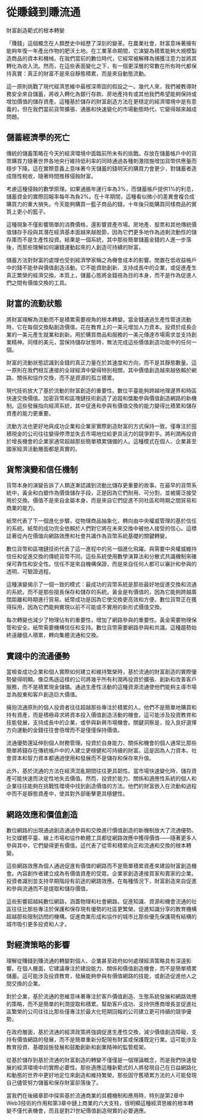 # 從賺錢到賺流通 {#sec-earning-circulation}

財富創造範式的根本轉變

「賺錢」這個概念在人類歷史中經歷了深刻的變革。在農業社會，財富意味著擁有能夠年復一年產出作物的肥沃土地。在工業革命期間，它演變為積累能夠大規模製造商品的資本和機械。在我們當前的數位時代，它經常被解釋為捕獲注意力並將其轉化為收入流。然而，在這些表面變化之下，有一個更深層的常數在所有時代都保持真實：真正的財富不是來自靜態積累，而是來自動態流動。

這一原則挑戰了現代經濟思維中最根深蒂固的假設之一。幾代人來，我們被教導財務安全來自儲蓄，將收入轉化為銀行存款、房地產持有或其他我們希望能夠保持或增加價值的儲存資產。這種基於儲存的財富創造方法在更穩定的經濟環境中是有意義的，但在我們當前貨幣擴張、通脹和快速變化的市場動態時代，它變得越來越成問題。

## 儲蓄經濟學的死亡

傳統的儲蓄策略在今天的經濟環境中面臨前所未有的挑戰。存放在儲蓄帳戶中的貨幣購買力隨著世界各地央行維持低利率的同時通過各種刺激措施增加貨幣供應量而穩步下降。這在實際意義上意味著今天儲蓄的錢明天的購買力會更少，對儲蓄者造成隱性稅收，隨著時間推移侵蝕財富。

考慮這種侵蝕的數學原理。如果通脹年運行率為3%，而儲蓄帳戶提供1%的利息，儲蓄資金的實際回報率每年為負2%。在十年期間，這種看似微小的差異會複合成購買力的重大損失。今天能夠購買一籃子商品的錢，十年後只能購買同樣商品的實質上更小的籃子。

這種現象不僅影響簡單的消費價格，還影響資產市場。房地產、股票和其他傳統價值儲存手段與其潛在經濟基本面越來越脫節，因為它們更多地作為過剩流動性的儲存庫而不是生產性投資。結果是一個系統，其中那些簡單儲蓄金錢的人進一步落後，而那些理解如何讓錢運動起來的人創造可持續的財富。

儲蓄方法對財富的處理也受到經濟學家稱之為機會成本的影響。閒置在低收益帳戶中的錢不能參與價值創造活動。它不能資助創新、支持成長中的企業，或促進產生真正繁榮的經濟交換。本質上，儲蓄心態將金錢視為目的本身，而不是作為促進人們之間有價值交換的工具。

## 財富的流動狀態

將財富理解為流動而不是積累需要視角的根本轉變。當金錢通過生產性管道流動時，它在每個交換點創造價值。花在教育上的一美元增加人力資本。投資於成長企業的一美元產生就業和創新。用於購買商品和服務的一美元傳達市場需求並支持創業精神。同樣的美元，當保持儲存狀態時，無法完成這些價值創造功能中的任何一個。

財富的流動狀態認識到金錢的真正力量在於其速度和方向，而不是其靜態數量。這一原則在我們相互連接的全球經濟中變得特別相關，其中價值創造越來越依賴於網路、關係和協作交換，而不是資源的孤立積累。

現代技術放大了基於流動的財富創造的重要性。數位平臺能夠跨越地理邊界和時區快速交換價值。加密貨幣和區塊鏈技術創造了追蹤和獎勵參與價值創造網路的新機制。這些發展指向經濟系統，其中促進和參與有價值交換的能力變得比積累和儲存資產的能力更重要。

流動方法也更好地與成功企業和企業家實際創造財富的方式保持一致。僅專注於囤積現金的公司往往變得停滯並失去市場地位給更具活力的競爭對手。將利潤再投資於增長機會的企業家通常超越那些簡單積累儲備的人。這種模式在個人、企業甚至國家經濟活動層面都是真實的。

## 貨幣演變和信任機制

貨幣本身的演變告訴了人類逐漸認識到流動比儲存更重要的故事。在最早的貨幣系統中，黃金和白銀作為價值儲存手段，正是因為它們耐用、可分割，並被廣泛接受用於交換。價值不是來自金屬本身，而是來自它們促進不同社區和時期之間貿易和商業的能力。

紙幣代表了下一個進化步驟，從物理商品抽象化，轉向由中央權威管理的基於信任的系統。紙幣的成功完全依賴於人們對它將在未來交換中被他人接受的信心。這標誌著從內在價值向網路效應和社會共識作為貨幣系統基礎的關鍵轉變。

數位貨幣和區塊鏈技術代表了這一進程中的另一個進化飛躍。與需要中央權威維持信任和促進交換的傳統貨幣不同，這些系統使用數學演算法和分散式共識機制來確保可靠性和安全性。信任不是來自機構保證，而是來自任何人都可以審計和參與的透明、可驗證過程。

這種演變揭示了一個一致的模式：最成功的貨幣系統是那些最好地促進交換和流通的系統，而不是那些擅長保存和儲存的系統。黃金是有價值的，因為它能夠跨越廣闊距離和時期進行貿易。紙幣成功是因為它使交換更高效和方便。數位貨幣正在獲得採用，因為它們能夠實現以前不可能或不實用的新形式價值交換。

每次轉變也減少了物理佔有的重要性，增加了網路參與的重要性。黃金需要物理保管和安全。紙幣需要機構信任和支持。數位貨幣需要網路參與和共識。這種趨勢始終遠離個人積累，轉向集體流通和交換。

## 實踐中的流通優勢

當檢查成功企業和個人實際如何建立和維持繁榮時，基於流通的財富創造的實際優勢變得明顯。像亞馬遜這樣的公司將幾乎所有利潤再投資於擴張、創新和改善客戶服務，而不是積累現金儲備。通過生產性活動的這種資源流通使他們能夠主導市場並為股東和客戶創造巨大價值。

擁抱流通原則的個人投資者往往超越那些專注於積累的人。他們不是簡單地購買和持有資產，而是積極尋求將資本投入價值創造活動的機會。這可能涉及投資教育和技能發展，支持成長中的企業，或參與新興市場機會。關鍵洞察是，投入良好選擇方向運動的金錢往往會倍增而不是僅僅保持價值。

流通優勢還延伸到個人財務管理。投資於自身能力、關係和機會的個人通常比那些簡單將錢存在傳統帳戶中的人建立更穩健和可持續的財富。這是因為人力資本、社會資本和智力資本都通過使用和發展而不是儲存和保存來升值。

此外，基於流通的方法在經濟混亂期間往往更具韌性。當市場快速變化時，儲存資產可能快速而決定性地失去價值。然而，投資於能力、關係和適應性系統的個人和企業往往能夠在挑戰性環境中找到創造價值的方法。他們的財富嵌入在流動和過程中而不是靜態資產中，使其對外部衝擊更具穩健性。

## 網路效應和價值創造

數位網路的出現通過創造通過參與和交換進行價值創造的新機制放大了流通優勢。社交媒體平臺、線上市場和協作軟體工具都從網路效應中獲得價值——隨著更多人參與其中，它們變得更有價值。這代表了從零和積累向正和流通和交換的根本轉變。

這些網路效應為個人通過促進有價值的網路而不是簡單積累資產來建設財富創造機會。內容創作者建立成為有價值資產的受眾。企業家創造連接買家和賣家的企業。投資者識別並支持早期階段有前途的網路效應。在每種情況下，財富創造來自促進和參與流通而不是提取和儲存價值。

這些影響超越純數位網路，涵蓋物理和社會網路。促進知識、資源和機會流通的社區往往比那些專注於保護和保存現有優勢的社區更繁榮。促進知識分享的教育機構超越那些限制訪問的機構。促進商業形成和協作的城市比那些優先保護現有結構的城市吸引更多投資和人才。

## 對經濟策略的影響

理解從賺錢到賺流通的轉變對個人、企業甚至政府如何處理經濟策略具有深遠影響。在個人層面，它建議專注於建設能力、關係和價值創造機會，而不是簡單積累儲蓄。這可能涉及投資教育，發展能夠參與有價值網路的技能，或創造促進他人之間交換的企業。

對於企業，基於流通的思維意味著專注於客戶價值創造、生態系統發展和網路效應的策略，而不是簡單的利潤提取和積累。幫助客戶成功、支持供應商增長並促進社區繁榮的公司往往比那些僅專注於最大化短期回報的公司建立更可持續的競爭優勢。

在政府層面，基於流通的經濟政策將強調促進生產性交換，減少價值創造障礙，支持有價值網路的發展，而不是簡單重新分配現有財富或保護既定行業。這可能涉及教育投資、基礎設施發展和鼓勵創新和創業精神的監管框架。

從基於儲存到基於流通的財富創造的轉變不僅僅是一個理論概念，而是我們快速發展的經濟環境中的實際必要性。那些適應這種新範式的人將發現自己在日益網路化和動態的世界中更好地定位來創造和維持繁榮。那些固守舊積累方法的人可能發現自己儘管努力儲蓄和保存財富卻落後了。

當我們在後續章節中探索基於流通商業的具體機制和應用時，特別是第2章中Web3技術的作用和第3章中鏈上商業的六大支柱，很明顯這種經濟思維的根本轉變不僅代表機會，而且是對21世紀價值創造現實的必要適應。